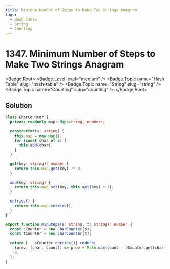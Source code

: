 ```yaml
---
title: Minimum Number of Steps to Make Two Strings Anagram
tags:
  - Hash Table
  - String
  - Counting
---
```


# 1347. Minimum Number of Steps to Make Two Strings Anagram

<Badge.Root>
  <Badge.Level level="medium" />
  <Badge.Topic name="Hash Table" slug="hash-table" />
  <Badge.Topic name="String" slug="string" />
  <Badge.Topic name="Counting" slug="counting" />
</Badge.Root>

## Solution

```typescript filename="solution.ts" copy
class CharCounter {
  private readonly map: Map<string, number>;

  constructor(s: string) {
    this.map = new Map();
    for (const char of s) {
      this.add(char);
    }
  }

  get(key: string): number {
    return this.map.get(key) ?? 0;
  }

  add(key: string) {
    return this.map.set(key, this.get(key) + 1);
  }

  entries() {
    return this.map.entries();
  }
}

export function minSteps(s: string, t: string): number {
  const sCounter = new CharCounter(s);
  const tCounter = new CharCounter(t);

  return [...sCounter.entries()].reduce(
    (prev, [char, count]) => prev + Math.max(count - tCounter.get(char), 0),
    0,
  );
}
```

<ProblemLink
  codingSite="leetcode"
  href="https://leetcode.com/problems/minimum-number-of-steps-to-make-two-strings-anagram"
  title="Minimum Number of Steps to Make Two Strings Anagram"
/>
